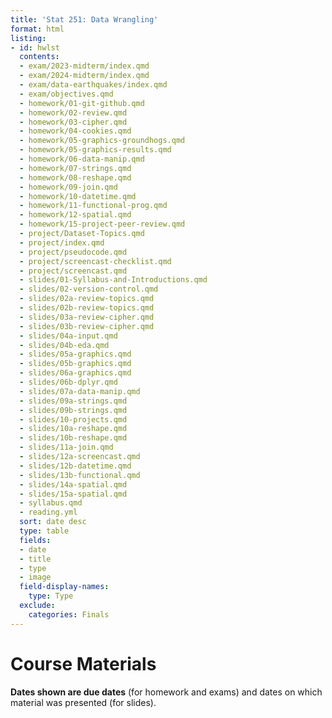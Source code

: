 ```yaml
---
title: 'Stat 251: Data Wrangling'
format: html
listing:
- id: hwlst
  contents:
  - exam/2023-midterm/index.qmd
  - exam/2024-midterm/index.qmd
  - exam/data-earthquakes/index.qmd
  - exam/objectives.qmd
  - homework/01-git-github.qmd
  - homework/02-review.qmd
  - homework/03-cipher.qmd
  - homework/04-cookies.qmd
  - homework/05-graphics-groundhogs.qmd
  - homework/05-graphics-results.qmd
  - homework/06-data-manip.qmd
  - homework/07-strings.qmd
  - homework/08-reshape.qmd
  - homework/09-join.qmd
  - homework/10-datetime.qmd
  - homework/11-functional-prog.qmd
  - homework/12-spatial.qmd
  - homework/15-project-peer-review.qmd
  - project/Dataset-Topics.qmd
  - project/index.qmd
  - project/pseudocode.qmd
  - project/screencast-checklist.qmd
  - project/screencast.qmd
  - slides/01-Syllabus-and-Introductions.qmd
  - slides/02-version-control.qmd
  - slides/02a-review-topics.qmd
  - slides/02b-review-topics.qmd
  - slides/03a-review-cipher.qmd
  - slides/03b-review-cipher.qmd
  - slides/04a-input.qmd
  - slides/04b-eda.qmd
  - slides/05a-graphics.qmd
  - slides/05b-graphics.qmd
  - slides/06a-graphics.qmd
  - slides/06b-dplyr.qmd
  - slides/07a-data-manip.qmd
  - slides/09a-strings.qmd
  - slides/09b-strings.qmd
  - slides/10-projects.qmd
  - slides/10a-reshape.qmd
  - slides/10b-reshape.qmd
  - slides/11a-join.qmd
  - slides/12a-screencast.qmd
  - slides/12b-datetime.qmd
  - slides/13b-functional.qmd
  - slides/14a-spatial.qmd
  - slides/15a-spatial.qmd
  - syllabus.qmd
  - reading.yml
  sort: date desc
  type: table
  fields:
  - date
  - title
  - type
  - image
  field-display-names:
    type: Type
  exclude:
    categories: Finals
---
```


# Course Materials

**Dates shown are due dates** (for homework and exams) and dates on which material was presented (for slides). 

::: {#hwlst}
:::
